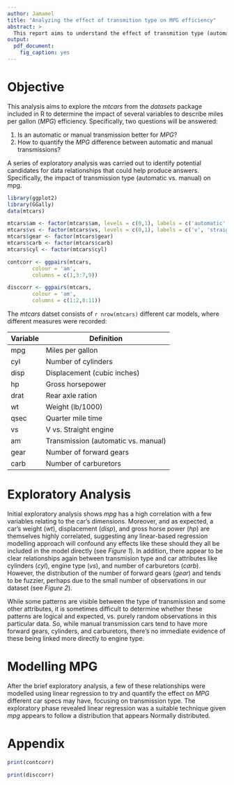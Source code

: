 ```yaml
---
author: Jamamel
title: "Analyzing the effect of transmition type on MPG efficiency"
abstract: >
  This report aims to understand the effect of transmition type (automatic vs. manual) in combination with other variables on MPG efficiency of cars. The analysis is carried out using the *mtcars* dataset in R, and combines a series of exploratory and regression based analyses to answer quantify just how much MPG varies across different car setups.
output: 
  pdf_document: 
    fig_caption: yes
---
```


# Objective

This analysis aims to explore the *mtcars* from the *datasets* package included in R to determine the impact of several variables to describe miles per gallon (*MPG*) efficiency. Specifically, two questions will be answered:

1. Is an automatic or manual transmission better for *MPG*?
2. How to quantify the *MPG* difference between automatic and manual transmissions?

A series of exploratory analysis was carried out to identify potential candidates for data relationships that could help produce answers. Specifically, the impact of transmission type (automatic vs. manual) on mpg. 

```r
library(ggplot2)
library(GGally)
data(mtcars)

mtcars$am <- factor(mtcars$am, levels = c(0,1), labels = c('automatic', 'manual'))
mtcars$vs <- factor(mtcars$vs, levels = c(0,1), labels = c('v', 'straight'))
mtcars$gear <- factor(mtcars$gear)
mtcars$carb <- factor(mtcars$carb)
mtcars$cyl <- factor(mtcars$cyl)

contcorr <- ggpairs(mtcars,
        colour = 'am',
        columns = c(1,3:7,9))

disccorr <- ggpairs(mtcars,
        colour = 'am',
        columns = c(1:2,8:11))
```

The *mtcars* datset consists of `r nrow(mtcars)` different car models, where different measures were recorded:

Variable | Definition
- | -
mpg | Miles per gallon
cyl | Number of cylinders
disp | Displacement (cubic inches)
hp | Gross horsepower
drat | Rear axle ration
wt | Weight (lb/1000)
qsec | Quarter mile time
vs | V vs. Straight engine
am | Transmission (automatic vs. manual)
gear | Number of forward gears
carb | Number of carburetors

# Exploratory Analysis

Initial exploratory analysis shows *mpg* has a high correlation with a few variables relating to the car's dimensions. Moreover, and as expected, a car's weight (*wt*), displacement (*disp*), and gross horse power (*hp*) are themselves highly correlated, suggesting any linear-based regression modelling approach will confound any effects like these should they all be included in the model directly (see *Figure 1*). In addition, there appear to be clear relationships again between transmision type and car attributes like cylinders (*cyl*), engine type (*vs*), and number of carburetors (*carb*). However, the distribution of the number of forward gears (*gear*) and tends to be fuzzier, perhaps due to the small number of observations in our dataset (see *Figure 2*).

While some patterns are visible between the type of transmission and some other attributes, it is sometimes difficult to determine whether these patterns are logical and expected, vs. purely random observations in this particular data. So, while manual transmission cars tend to have more forward gears, cylinders, and carburetors, there's no immediate evidence of these being linked more directly to engine type.

# Modelling MPG

After the brief exploratory analysis, a few of these relationships were modelled using linear regression to try and quantify the effect on *MPG* different car specs may have, focusing on transmission type. The exploratory phase revealed linear regression was a suitable technique given *mpg* appears to follow a distribution that appears Normally distributed.





\newpage

# Appendix

```r
print(contcorr)
```

```r
print(disccorr)
```
